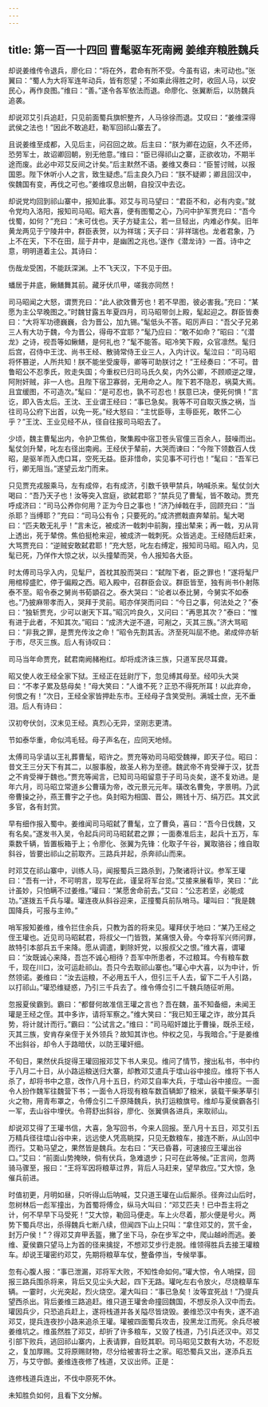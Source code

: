 ```yaml
---
---
---
```

title: 第一百一十四回 曹髦驱车死南阙 姜维弃粮胜魏兵
---

却说姜维传令退兵，廖化曰：“将在外，君命有所不受。今虽有诏，未可动也。”张翼曰：“蜀人为大将军连年动兵，皆有怨望；不如乘此得胜之时，收回人马，以安民心，再作良图。”维曰：“善。”遂令各军依法而退。命廖化、张翼断后，以防魏兵追袭。

却说邓艾引兵追赶，只见前面蜀兵旗帜整齐，人马徐徐而退。艾叹曰：“姜维深得武侯之法也！”因此不敢追赶，勒军回祁山寨去了。

且说姜维至成都，入见后主，问召回之故。后主曰：“朕为卿在边庭，久不还师，恐劳军士，故诏卿回朝，别无他意。”维曰：“臣已得祁山之寨，正欲收功，不期半途而废。此必中邓艾反间之计矣。”后主默然不语。姜维又奏曰：“臣誓讨贼，以报国恩。陛下休听小人之言，致生疑虑。”后主良久乃曰：“朕不疑卿；卿且回汉中，俟魏国有变，再伐之可也。”姜维叹息出朝，自投汉中去讫。

却说党均回到祁山寨中，报知此事。邓艾与司马望曰：“君臣不和，必有内变。”就令党均入洛阳，报知司马昭。昭大喜，便有图蜀之心，乃问中护军贾充曰：“吾今伐蜀，如何？”充曰：“未可伐也。天子方疑主公，若一旦轻出，内难必作矣。旧年黄龙两见于宁陵井中，群臣表贺，以为祥瑞；天子曰：‘非祥瑞也。龙者君象，乃上不在天，下不在田，屈于井中，是幽困之兆也。’遂作《潜龙诗》一首。诗中之意，明明道着主公。其诗曰：

伤哉龙受困，不能跃深渊。上不飞天汉，下不见于田。

蟠居于井底，鳅鳝舞其前。藏牙伏爪甲，嗟我亦同然！

司马昭闻之大怒，谓贾充曰：“此人欲效曹芳也！若不早图，彼必害我。”充曰：“某愿为主公早晚图之。”时魏甘露五年夏四月，司马昭带剑上殿，髦起迎之。群臣皆奏曰：“大将军功德巍巍，合为晋公，加九锡。”髦低头不答。昭厉声曰：“吾父子兄弟三人有大功于魏，今为晋公，得毋不宜耶？”髦乃应曰：“敢不如命？”昭曰：“《潜龙》之诗，视吾等如鳅鳝，是何礼也？”髦不能答。昭冷笑下殿，众官凛然。髦归后宫，召侍中王沈、尚书王经、散骑常侍王业三人，入内计议。髦泣曰：“司马昭将怀篡逆，人所共知！朕不能坐受废辱，卿等可助朕讨之！”王经奏曰：“不可。昔鲁昭公不忍季氏，败走失国；今重权已归司马氏久矣，内外公卿，不顾顺逆之理，阿附奸贼，非一人也。且陛下宿卫寡弱，无用命之人。陛下若不隐忍，祸莫大焉。且宜缓图，不可造次。”髦曰：“是可忍也，孰不可忍也！朕意已决，便死何惧！”言讫，即入告太后。王沈、王业谓王经曰：“事已急矣。我等不可自取灭族之祸，当往司马公府下出首，以免一死。”经大怒曰：“主忧臣辱，主辱臣死，敢怀二心乎？”王沈、王业见经不从，径自往报司马昭去了。

少顷，魏主曹髦出内，令护卫焦伯，聚集殿中宿卫苍头官僮三百余人，鼓噪而出。髦仗剑升辇，叱左右径出南阙。王经伏于辇前，大哭而谏曰：“今陛下领数百人伐昭，是驱羊而入虎口耳，空死无益。臣非惜命，实见事不可行也！”髦曰：“吾军已行，卿无阻当。”遂望云龙门而来。

只见贾充戎服乘马，左有成倅，右有成济，引数千铁甲禁兵，呐喊杀来。髦仗剑大喝曰：“吾乃天子也！汝等突入宫庭，欲弑君耶？”禁兵见了曹髦，皆不敢动。贾充呼成济曰：“司马公养你何用？正为今日之事也！”济乃绰戟在手，回顾充曰：“当杀耶？当缚耶？”充曰：“司马公有令；只要死的。”成济撚戟直奔辇前。髦大喝曰：“匹夫敢无礼乎！”言未讫，被成济一戟刺中前胸，撞出辇来；再一戟，刃从背上透出，死于辇傍。焦伯挺枪来迎，被成济一戟刺死。众皆逃走。王经随后赶来，大骂贾充曰：“逆贼安敢弑君耶！”充大怒，叱左右缚定，报知司马昭。昭入内，见髦已死，乃佯作大惊之状，以头撞辇而哭，令人报知各大臣。

时太傅司马孚入内，见髦尸，首枕其股而哭曰：“弑陛下者，臣之罪也！”遂将髦尸用棺椁盛贮，停于偏殿之西。昭入殿中，召群臣会议。群臣皆至，独有尚书仆射陈泰不至。昭令泰之舅尚书荀顗召之。泰大哭曰：“论者以泰比舅，今舅实不如泰也。”乃披麻带孝而入，哭拜于灵前。昭亦佯哭而问曰：“今日之事，何法处之？”泰曰：“独斩贾充，少可以谢天下耳。”昭沉吟良久，又问曰：“再思其次？”泰曰：“惟有进于此者，不知其次。”昭曰：“成济大逆不道，可剐之，灭其三族。”济大骂昭曰：“非我之罪，是贾充传汝之命！”昭令先割其舌。济至死叫屈不绝。弟成倅亦斩于市，尽灭三族。后人有诗叹曰：

司马当年命贾充，弑君南阙赭袍红。却将成济诛三族，只道军民尽耳聋。

昭又使人收王经全家下狱。王经正在廷尉厅下，忽见缚其母至。经叩头大哭曰：“不孝子累及慈母矣！”母大笑曰：“人谁不死？正恐不得死所耳！以此弃命，何恨之有！”次日，王经全家皆押赴东市。王经母子含笑受刑。满城士庶，无不垂泪。后人有诗曰：

汉初夸伏剑，汉末见王经。真烈心无异，坚刚志更清。

节如泰华重，命似鸿毛轻。母子声名在，应同天地倾。

太傅司马孚请以王礼葬曹髦，昭许之。贾充等劝司马昭受魏禅，即天子位。昭曰：昔文王三分天下有其二，以服事殷，故圣人称为至德。魏武帝不肯受禅于汉，犹吾之不肯受禅于魏也。”贾充等闻言，已知司马昭留意于子司马炎矣，遂不复劝进。是年六月，司马昭立常道乡公曹璜为帝，改元景元元年。璜改名曹免，字景明。乃武帝曹操之孙，燕王曹宇之子也。奂封昭为相国、晋公，赐钱十万、绢万匹。其文武多官，各有封赏。

早有细作报入蜀中。姜维闻司马昭弑了曹髦，立了曹奂，喜曰：“吾今日伐魏，又有名矣。”遂发书入吴，令起兵问司马昭弑君之罪；一面奏准后主，起兵十五万，车乘数千辆，皆置板箱于上；令廖化、张翼为先锋：化取子午谷，翼取骆谷；维自取斜谷，皆要出祁山之前取齐。三路兵并起，杀奔祁山而来。

时邓艾在祁山寨中，训练人马，闻报蜀兵三路杀到，乃聚诸将计议。参军王瓘曰：“吾有一计，不可明言，现写在此，谨呈将军台览。”艾接来展看毕，笑曰：“此计虽妙，只怕瞒不过姜维。”瓘曰：“某愿舍命前去。”艾曰：“公志若坚，必能成功。”遂拨五千兵与瓘。瓘连夜从斜谷迎来，正撞蜀兵前队哨马。瓘叫曰：“我是魏国降兵，可报与主帅。”

哨军报知姜维，维令拦住余兵，只教为首的将来见。瓘拜伏于地曰：“某乃王经之侄王瓘也。近见司马昭弑君，将叔父一门皆戮，某痛恨入骨。今幸将军兴师问罪，故特引本部兵五千来降。愿从调遣，剿除奸党，以报叔父之恨。”维大喜，谓瓘曰：“汝既诚心来降，吾岂不诚心相待？吾军中所患者，不过粮耳。今有粮车数千，现在川口，汝可运赴祁山。吾只今去取祁山寨也。”瓘心中大喜，以为中计，忻然领诺。姜维曰：“汝去运粮，不必用五千人，但引三千人去，留下二千人引路，以打祁山。”瓘恐维疑惑，乃引三千兵去了。维令傅佥引二千魏兵随征听用。

忽报夏侯霸到。霸曰：“都督何故准信王瓘之言也？吾在魏，虽不知备细，未闻王瓘是王经之侄。其中多诈，请将军察之。”维大笑曰：“我已知王瓘之诈，故分其兵势，将计就计而行。”霸曰：“公试言之。”维曰：“司马昭奸雄比于曹操，既杀王经，灭其三族，安肯存亲侄于关外领兵？故知其诈也。仲权之见，与我暗合。”于是姜维不出斜谷，却令人于路暗伏，以防王瓘奸细。

不旬日，果然伏兵捉得王瓘回报邓艾下书人来见。维问了情节，搜出私书，书中约于八月二十日，从小路运粮送归大寨，却教邓艾遣兵于墵山谷中接应。维将下书人杀了，却将书中之意，改作八月十五日，约邓艾自率大兵，于墵山谷中接应。一面令人扮作魏军往魏营下书；一面令人将现有粮车数百辆卸了粮米，装载干柴茅草引火之物，用青布罩之，令傅佥引二千原降魏兵，执打运粮旗号。维却与夏侯霸各引一军，去山谷中埋伏。令蒋舒出斜谷，廖化、张翼俱各进兵，来取祁山。

却说邓艾得了王瓘书信，大喜，急写回书，今来人回报。至八月十五日，邓艾引五万精兵径往墵山谷中来，远远使人凭高眺探，只见无数粮车，接连不断，从山凹中而行。艾勒马望之，果然皆是魏兵。左右曰：“天已昏暮，可速接应王瓘出谷口。”艾曰：“前面山势掩映，倘有伏兵，急难退步；只可在此等候。”正言间，忽两骑马骤至，报曰：“王将军因将粮草过界，背后人马赶来，望早救应。”艾大惊，急催兵前进。

时值初更，月明如昼，只听得山后呐喊，艾只道王瓘在山后厮杀。径奔过山后时，忽树林后一彪军撞出，为首蜀将傅佥，纵马大叫曰：“邓艾匹夫！已中吾主将之计，何不早早下马受死！”艾大惊，勒回马便走。车上火尽着，那火便是号火。两势下蜀兵尽出，杀得魏兵七断八续，但闻四下山上只叫：“拿住邓艾的，赏千金，封万户侯！”？得邓艾弃甲丢盔，撇了坐下马，杂在步军之中，爬山越岭而逃。姜维、夏侯霸只望马上为首的径来擒捉，不想邓艾步行走脱。维领得胜兵去接王瓘粮车。却说王瓘密约邓艾，先期将粮草车仗，整备停当，专候举事。

忽有心腹人报：“事已泄漏，邓将军大败，不知性命如何。”瓘大惊，令人哨探，回报三路兵围杀将来，背后又见尘头大起，四下无路。瓘叱左右令放火，尽烧粮草车辆。一霎时，火光突起，烈火烧空。灌大叫曰：“事已急矣！汝等宜死战！”乃提兵望西杀出。背后姜维三路追赶。维只道王瓘舍命撞回魏国，不想反杀入汉中而去。瓘因兵少，只恐追兵赶上，遂将栈道并各关隘尽皆烧毁。姜维恐汉中有失，遂不追邓艾，提兵连夜抄小路来追杀王瓘。瓘被四面蜀兵攻击，投黑龙江而死。余兵尽被姜维坑之。维虽然胜了邓艾，却折了许多粮车，又毁了栈道，乃引兵还汉中。邓艾引部下败兵，逃回祁山寨内，上表请罪，自贬其职。司马昭见艾数有大功，不忍贬之，复加厚赐。艾将原赐财物，尽分给被害将士之家。昭恐蜀兵又出，遂添兵五万，与艾守御。姜维连夜修了栈道，又议出师。正是：

连修栈道兵连出，不伐中原死不休。

未知胜负如何，且看下文分解。